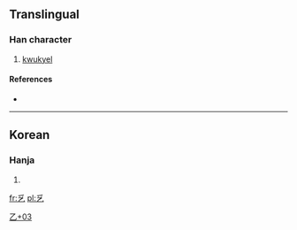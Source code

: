 ==Translingual==

===Han character===
{{Han char|rn=5|rad=乙|as=03|sn=4|four=|canj=竹金弓 (HCN)}}

# [[kwukyel]]

====References====
* {{Han ref|kx=0084.071|dj=0171.041|hdz=10051.161|uh=4E65|ud=20069}}

----

==Korean==

===Hanja===
{{ko-hanja|hangeul=[[홀]]|rv=hol|mr=hol}}

# {{defn|lang=ko|sort=乙03}}

[[Category:Korean-only CJKV Characters|乙+03]]

[[fr:乥]]
[[pl:乥]]